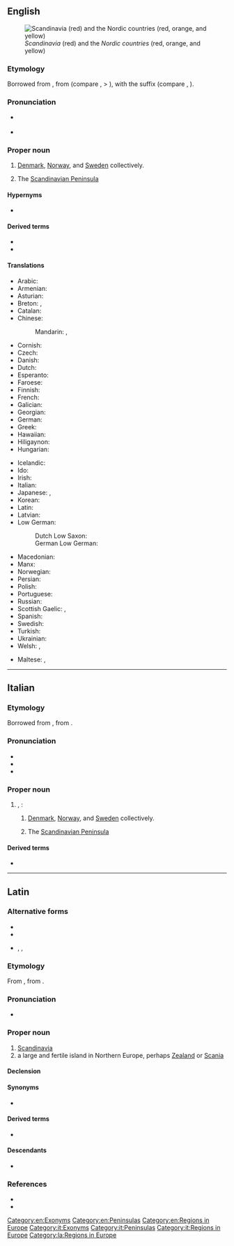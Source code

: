 ==English==
[[Image:Scandinavia location map definitions.PNG|thumb|right|''Scandinavia'' (red) and the ''Nordic countries'' (red, orange, and yellow)]]

===Etymology===
Borrowed from {{bor|en|la|Scandināvia}}, from {{der|en|gem-pro|*Skaþinawjō||Scadia island}} (compare {{cog|ang|Sċedeniġ}}, {{cog|non|Skáney}} > {{cog|sv|Skåne||southern tip of Sweden, [[Scania]]}}), with the suffix {{m|gem-pro|*awjō||island}} (compare {{cog|ang|ieg|īġ, īeġ|island}}, {{cog|non|ey||island}}).

===Pronunciation===
* {{a|US}} {{IPA|en|/skændɪˈneɪvi.ə/}}
* {{rhymes|en|eɪviə}}

===Proper noun===
{{en-proper noun}}

# [[Denmark]], [[Norway]], and [[Sweden]] collectively.
# {{lb|en|geographic}} The [[Scandinavian Peninsula]]

====Hypernyms====
* {{sense|group of countries}} {{l|en|Nordic countries}}

====Derived terms====
* {{l|en|Scandinavian}}
* {{l|en|Scandinavism}}

====Translations====
{{trans-top|Denmark, Norway, and Sweden}}
* Arabic: {{t|ar|إِسْكَنْدِينَافِيَا|f}}
* Armenian: {{t|hy|Սկանդինավիա|sc=Armn}}
* Asturian: {{t|ast|Escandinavia|f}}
* Breton: {{t|br|Skandinavia}}, {{t|br|Lec’hlenn}}
* Catalan: {{t|ca|Escandinàvia|f}}
* Chinese:
*: Mandarin: {{t+|cmn|斯堪的納維亞|sc=Hani}}, {{t+|cmn|斯堪的纳维亚|tr=Sīkāndìnàwéiyà|sc=Hani}}
* Cornish: {{t|kw|Skandinavi}}
* Czech: {{t+|cs|Skandinávie|f}}
* Danish: {{t|da|Skandinavien}}
* Dutch: {{t+|nl|Scandinavië}}
* Esperanto: {{t+|eo|Skandinavio}}
* Faroese: {{t|fo|Skandinavia|f}}
* Finnish: {{t+|fi|Skandinavia}}
* French: {{t+|fr|Scandinavie|f}}
* Galician: {{t|gl|Escandinavia|f}}
* Georgian: {{t|ka|სკანდინავია|sc=Geor}}
* German: {{t+|de|Skandinavien|n}}
* Greek: {{t+|el|Σκανδιναβία|f}}
* Hawaiian: {{t|haw|Sekanedinawia}}
* Hiligaynon: {{t|hil|Eskandinabya}}
* Hungarian: {{t+|hu|Skandinávia}}
{{trans-mid}}
* Icelandic: {{t+|is|Skandinavía|f}}
* Ido: {{t+|io|Skandinavia}}
* Irish: {{t|ga|Críoch Lochlann|f}}
* Italian: {{t+|it|Scandinavia}}
* Japanese: {{t|ja|スカンディナヴィア|tr=Sukandinavia|sc=Jpan}}, {{t|ja|スカンジナビア|tr=Sukanjinabia|sc=Jpan}}
* Korean: {{t|ko|^스칸디나비아}}
* Latin: {{t|la|Scandinavia|f}}
* Latvian: {{t|lv|Skandināvija|f}}
* Low German:
*: Dutch Low Saxon: {{t|nds-nl|Scandinavië}}
*: German Low German: {{t|nds-de|Skandinavien|n}}
* Macedonian: {{t|mk|Скандинавија|f}}
* Manx: {{t|gv|Loghlin|f}}
* Norwegian: {{t|no|Skandinavia}}
* Persian: {{t+|fa|اسکاندیناوی|tr=eskândinâvi}}
* Polish: {{t+|pl|Skandynawia}}
* Portuguese: {{t+|pt|Escandinávia|f}}
* Russian: {{t+|ru|Скандина́вия|f}}
* Scottish Gaelic: {{t|gd|Lochlann|m|f}}, {{t|gd|Scànnanàibhia}}
* Spanish: {{t+|es|Escandinavia|f}}
* Swedish: {{t+|sv|Skandinavien}}
* Turkish: {{t|tr|İskandinavya}}
* Ukrainian: {{t|uk|Скандина́вія|f|sc=Cyrl}}
* Welsh: {{t|cy|Llychlyn|f}}, {{t|cy|Sgandinafia|f}}
{{trans-bottom}}

{{trans-see|Scandinavian Peninsula}}

{{checktrans-top}}
* Maltese: {{t-check|mt|Skandinavja|f}}, {{t-check|mt|Iskandinavja|alt=l-Iskandinavja|f}}
{{trans-mid}}
{{trans-bottom}}

[[Category:en:Exonyms]]
[[Category:en:Peninsulas]]
[[Category:en:Regions in Europe]]

----

==Italian==

===Etymology===
Borrowed from {{bor|it|la|Scandināvia}}, from {{der|it|gem-pro|*Skaþinawjō||Scadia island}}.

===Pronunciation===
* {{IPA|it|/skan.diˈna.vja/|[s̪kän̪d̪iˈn̺äːvjä]}}
* {{rhymes|it|avja}}
* {{hyph|it|Scan|di|nà|via}}

===Proper noun===
{{it-proper noun|f}}

# {{l|en|Scandinavia}}, {{n-g|specifically}}:
## {{lb|it|political|cultural|linguistic|etc.}} [[Denmark]], [[Norway]], and [[Sweden]] collectively.
## {{lb|it|geographic}} The [[Scandinavian Peninsula]]

====Derived terms====
* {{l|it|scandinavo}}

[[Category:it:Exonyms]]
[[Category:it:Peninsulas]]
[[Category:it:Regions in Europe]]

----

==Latin==
{{wikipedia|lang=la}}

===Alternative forms===
* {{l|la|Scadināvia}}
* {{l|la|Scatināvia}}
* {{l|la|Scandināuia}}, {{l|la|Scatināuia}}, {{l|la|Scadināuia}} {{qual|orthographic variants}}

===Etymology===
From {{der|la|gem-pro|*Skaþinawjō||Scadia island}}, from {{m|gem-pro|*awjō||island}}.

===Pronunciation===
* {{la-IPA|Scandināvia}}

===Proper noun===
{{la-proper noun|Scandināvia<1.loc>}}

# [[#English|Scandinavia]]
# a large and fertile island in Northern Europe, perhaps [[Zealand]] or [[Scania]]

====Declension====
{{la-ndecl|Scandināvia<1.loc>}}

====Synonyms====
* {{l|la|Scandia}}

====Derived terms====
* {{l|la|scandināvicus}}

====Descendants====
* {{desc|en|Scandinavia}}

===References===
* {{R:L&S}}
* {{R:Gaffiot}}

[[Category:la:Regions in Europe]]